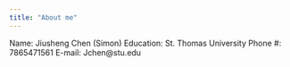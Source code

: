 ```yaml
---
title: "About me"
---
```


Name: Jiusheng Chen (Simon)
Education: St. Thomas University
Phone #: 7865471561
E-mail: Jchen@stu.edu
